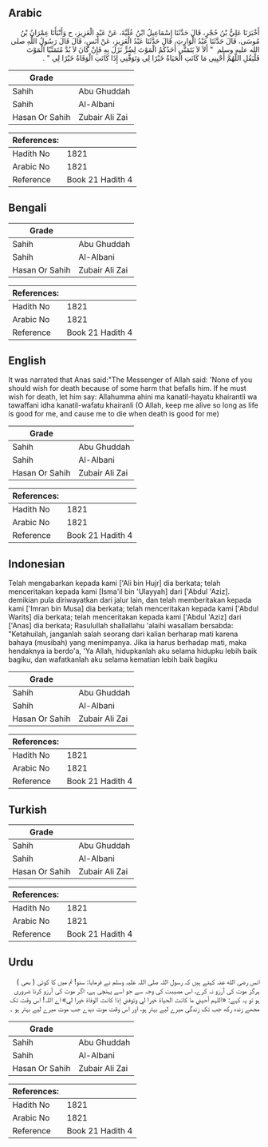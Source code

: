 ## Arabic


<div dir="rtl" lang="ar" style={{fontSize:'larger',backgroundColor:'#f8f9fa',padding:20}}>
أَخْبَرَنَا عَلِيُّ بْنُ حُجْرٍ، قَالَ حَدَّثَنَا إِسْمَاعِيلُ ابْنُ عُلَيَّةَ، عَنْ عَبْدِ الْعَزِيزِ، ح وَأَنْبَأَنَا عِمْرَانُ بْنُ مُوسَى، قَالَ حَدَّثَنَا عَبْدُ الْوَارِثِ، قَالَ حَدَّثَنَا عَبْدُ الْعَزِيزِ، عَنْ أَنَسٍ، قَالَ قَالَ رَسُولُ اللَّهِ صلى الله عليه وسلم ‏ "‏ أَلاَ لاَ يَتَمَنَّى أَحَدُكُمُ الْمَوْتَ لِضُرٍّ نَزَلَ بِهِ فَإِنْ كَانَ لاَ بُدَّ مُتَمَنِّيًا الْمَوْتَ فَلْيَقُلِ اللَّهُمَّ أَحْيِنِي مَا كَانَتِ الْحَيَاةُ خَيْرًا لِي وَتَوَفَّنِي إِذَا كَانَتِ الْوَفَاةُ خَيْرًا لِي ‏"‏ ‏.‏
</div>
<div style={{backgroundColor:'#f8f9fa',padding:20, marginBottom: 10}}><table> <thead> <tr> <th>Grade</th> <th></th> </tr> </thead> <tbody> <tr><td>Sahih</td><td>Abu Ghuddah</td></tr><tr><td>Sahih</td><td>Al-Albani</td></tr><tr><td>Hasan Or Sahih</td><td>Zubair Ali Zai</td></tr></tbody></table><table> <thead> <tr> <th>References:</th> <th></th> </tr> </thead> <tbody><tr><td>Hadith No</td><td>1821</td></tr><tr><td>Arabic No</td><td>1821</td></tr><tr><td>Reference</td><td>Book 21 Hadith 4</td></tr></tbody></table></div>

## Bengali


<div dir="ltr" lang="bn" style={{fontSize:'larger',backgroundColor:'#f8f9fa',padding:20}}>

</div>
<div style={{backgroundColor:'#f8f9fa',padding:20, marginBottom: 10}}><table> <thead> <tr> <th>Grade</th> <th></th> </tr> </thead> <tbody> <tr><td>Sahih</td><td>Abu Ghuddah</td></tr><tr><td>Sahih</td><td>Al-Albani</td></tr><tr><td>Hasan Or Sahih</td><td>Zubair Ali Zai</td></tr></tbody></table><table> <thead> <tr> <th>References:</th> <th></th> </tr> </thead> <tbody><tr><td>Hadith No</td><td>1821</td></tr><tr><td>Arabic No</td><td>1821</td></tr><tr><td>Reference</td><td>Book 21 Hadith 4</td></tr></tbody></table></div>

## English


<div dir="ltr" lang="en" style={{fontSize:'larger',backgroundColor:'#f8f9fa',padding:20}}>
It was narrated that Anas said:"The Messenger of Allah said: 'None of you should wish for death because of some harm that befalls him. If he must wish for death, let him say: Allahumma ahini ma kanatil-hayatu khairantli wa tawaffani idha kanatil-wafatu khairanli (O Allah, keep me alive so long as life is good for me, and cause me to die when death is good for me)
</div>
<div style={{backgroundColor:'#f8f9fa',padding:20, marginBottom: 10}}><table> <thead> <tr> <th>Grade</th> <th></th> </tr> </thead> <tbody> <tr><td>Sahih</td><td>Abu Ghuddah</td></tr><tr><td>Sahih</td><td>Al-Albani</td></tr><tr><td>Hasan Or Sahih</td><td>Zubair Ali Zai</td></tr></tbody></table><table> <thead> <tr> <th>References:</th> <th></th> </tr> </thead> <tbody><tr><td>Hadith No</td><td>1821</td></tr><tr><td>Arabic No</td><td>1821</td></tr><tr><td>Reference</td><td>Book 21 Hadith 4</td></tr></tbody></table></div>

## Indonesian


<div dir="ltr" lang="id" style={{fontSize:'larger',backgroundColor:'#f8f9fa',padding:20}}>
Telah mengabarkan kepada kami ['Ali bin Hujr] dia berkata; telah menceritakan kepada kami [Isma'il bin 'Ulayyah] dari ['Abdul 'Aziz]. demikian pula diriwayatkan dari jalur lain, dan telah memberitakan kepada kami ['Imran bin Musa] dia berkata; telah menceritakan kepada kami ['Abdul Warits] dia berkata; telah menceritakan kepada kami ['Abdul 'Aziz] dari ['Anas] dia berkata; Rasulullah shallallahu 'alaihi wasallam bersabda: "Ketahuilah, janganlah salah seorang dari kalian berharap mati karena bahaya (musibah) yang menimpanya. Jika ia harus berhadap mati, maka hendaknya ia berdo'a, 'Ya Allah, hidupkanlah aku selama hidupku lebih baik bagiku, dan wafatkanlah aku selama kematian lebih baik bagiku
</div>
<div style={{backgroundColor:'#f8f9fa',padding:20, marginBottom: 10}}><table> <thead> <tr> <th>Grade</th> <th></th> </tr> </thead> <tbody> <tr><td>Sahih</td><td>Abu Ghuddah</td></tr><tr><td>Sahih</td><td>Al-Albani</td></tr><tr><td>Hasan Or Sahih</td><td>Zubair Ali Zai</td></tr></tbody></table><table> <thead> <tr> <th>References:</th> <th></th> </tr> </thead> <tbody><tr><td>Hadith No</td><td>1821</td></tr><tr><td>Arabic No</td><td>1821</td></tr><tr><td>Reference</td><td>Book 21 Hadith 4</td></tr></tbody></table></div>

## Turkish


<div dir="ltr" lang="tr" style={{fontSize:'larger',backgroundColor:'#f8f9fa',padding:20}}>

</div>
<div style={{backgroundColor:'#f8f9fa',padding:20, marginBottom: 10}}><table> <thead> <tr> <th>Grade</th> <th></th> </tr> </thead> <tbody> <tr><td>Sahih</td><td>Abu Ghuddah</td></tr><tr><td>Sahih</td><td>Al-Albani</td></tr><tr><td>Hasan Or Sahih</td><td>Zubair Ali Zai</td></tr></tbody></table><table> <thead> <tr> <th>References:</th> <th></th> </tr> </thead> <tbody><tr><td>Hadith No</td><td>1821</td></tr><tr><td>Arabic No</td><td>1821</td></tr><tr><td>Reference</td><td>Book 21 Hadith 4</td></tr></tbody></table></div>

## Urdu


<div dir="rtl" lang="ur" style={{fontSize:'larger',backgroundColor:'#f8f9fa',padding:20}}>
انس رضی الله عنہ کہتے ہیں کہ رسول اللہ صلی اللہ علیہ وسلم نے فرمایا: سنو! تم میں کا کوئی ( بھی ) ہرگز موت کی آرزو نہ کرے، اس مصیبت کی وجہ سے جو اسے پہنچی ہے، اگر موت کی آرزو کرنا ضروری ہو تو یہ کہے: «اللہم أحيني ما كانت الحياة خيرا لي وتوفني إذا كانت الوفاة خيرا لي» اے اللہ! اس وقت تک مجھے زندہ رکھ جب تک زندگی میرے لیے بہتر ہو، اور اس وقت موت دیدے جب موت میرے لیے بہتر ہو ۔
</div>
<div style={{backgroundColor:'#f8f9fa',padding:20, marginBottom: 10}}><table> <thead> <tr> <th>Grade</th> <th></th> </tr> </thead> <tbody> <tr><td>Sahih</td><td>Abu Ghuddah</td></tr><tr><td>Sahih</td><td>Al-Albani</td></tr><tr><td>Hasan Or Sahih</td><td>Zubair Ali Zai</td></tr></tbody></table><table> <thead> <tr> <th>References:</th> <th></th> </tr> </thead> <tbody><tr><td>Hadith No</td><td>1821</td></tr><tr><td>Arabic No</td><td>1821</td></tr><tr><td>Reference</td><td>Book 21 Hadith 4</td></tr></tbody></table></div>